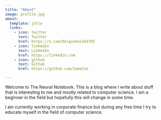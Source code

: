 ```yaml
---
title: "About"
image: profile.jpg
about:
  template: jolla
  links:
    - icon: twitter
      text: Twitter
      href: https://x.com/DolgushevI64783
    - icon: linkedin
      text: LinkedIn
      href: https://linkedin.com
    - icon: github
      text: Github
      href: https://github.com/Iamalos

---
```


Welcome to The Neural Notebook. This is a blog where I write about stuff that is interesting to me and mostly related to computer science. I am a beginner in the field but hopefully this will change in some time.

I am currently working in corporate finance but during any free time I try to educate myself in the field of computer science.
